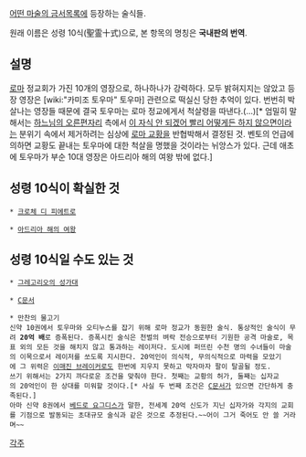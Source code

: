 [[어떤 마술의 금서목록]]에 등장하는 술식들.

원래 이름은 성령 10식(聖霊十式)으로, 본 항목의 명칭은 '''국내판의 번역'''.
== 설명 ==
[[로마]] 정교회가 가진 10개의 영장으로, 하나하나가 강력하다.
모두 밝혀지지는 않았고 등장 영장은 [wiki:"카미조 토우마" 토우마] 관련으로 떡실신 당한 추억이 있다.
번번히 박살나는 영장들 때문에 결국 토우마는 로마 정교에게서 척살령을 따낸다.(...)[* 엄밀히 말해서는 [[하느님의 오른편자리]] 측에서 [[이 자식 안 되겠어 빨리 어떻게든 하지 않으면]]이라는 분위기 속에서 제거하려는 심상에 [[로마 교황]]을 반협박해서 결정된 것. 벤토의 언급에 의하면 교황도 끝내는 토우마에 대한 척살을 명했을 것이라는 뉘앙스가 있다. 근데 애초에 토우마가 부순 10대 영장은 아드리아 해의 여왕 밖에 없다.]

== 성령 10식이 확실한 것 ==

 * [[크로체 디 피에트로]]

 * [[아드리아 해의 여왕]]

== 성령 10식일 수도 있는 것 ==

 * [[그레고리오의 성가대]]

 * [[C문서]]

 * 만찬의 물고기
 신약 10권에서 토우마와 오티누스를 잡기 위해 로마 정교가 동원한 술식. 통상적인 술식이 무려 '''20억 배'''로 증폭된다. 증폭시킨 술식은 천벌의 벼락 전승으로부터 기원한 공격 마술로, 목표 외의 모든 것을 해치지 않고 통과하는 레이저다. 도시에 퍼뜨린 수천 명의 수녀들이 마술의 이목으로서 레이저를 쏘도록 지시한다. 20억인이 의식적, 무의식적으로 마력을 모았기에 그 위력은 [[이매진 브레이커]]로도 한번에 지우지 못하고 막자마자 팔이 탈골될 정도.
 쓰기 위해서는 2가지 까다로운 조건을 맞춰야 한다. 첫째는 교황의 허가, 둘째는 십자교의 20억인이 한 상대를 미워할 것이다.[* 사실 두 번째 조건은 [[C문서]]가 있으면 간단하게 충족된다.]
 아마 신약 8권에서 [[베드로 요그디스]]가 말한, 전세계 20억 신도가 지닌 십자가와 각지의 교회를 기점으로 발동되는 초대규모 술식과 같은 것으로 추정된다.~~어이 그거 죽어도 안 쓸 거라며~~
[[각주]]
